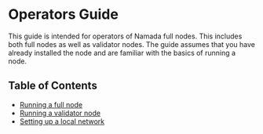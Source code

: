 # Operators Guide

This guide is intended for operators of Namada full nodes. This includes both full nodes as well as validator nodes.
The guide assumes that you have already installed the node and are familiar with the basics of running a node.

## Table of Contents

- [Running a full node](./operators/ledger.mdx)
- [Running a validator node](./operators/validators.mdx)
- [Setting up a local network](./operators/local-network.mdx)